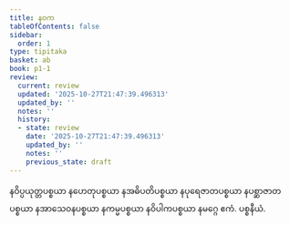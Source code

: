 ```yaml
---
title: နဝက
tableOfContents: false
sidebar:
  order: 1
type: tipitaka
basket: ab
book: p1-1
review:
  current: review
  updated: '2025-10-27T21:47:39.496313'
  updated_by: ''
  notes: ''
  history:
  - state: review
    date: '2025-10-27T21:47:39.496313'
    updated_by: ''
    notes: ''
    previous_state: draft
---
```



<ReviewStatus review={frontmatter.review} showDetails={true} />

<HypothesisAnnotation frontmatter={frontmatter} />

<DynamicBreadcrumb />

<Paragraph number="750" book="p1-1">
နဝိပ္ပယုတ္တပစ္စယာ နဟေတုပစ္စယာ နအဓိပတိပစ္စယာ နပုရေဇာတပစ္စယာ နပစ္ဆာဇာတပစ္စယာ နအာသေဝနပစ္စယာ နကမ္မပစ္စယာ နဝိပါကပစ္စယာ နမဂ္ဂေ ဧကံ.

</Paragraph>

<Paragraph number="751" type="center" book="p1-1">
ပစ္စနီယံ.
</Paragraph>